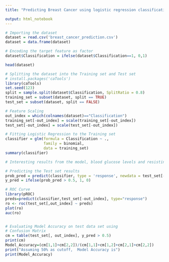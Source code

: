 ---
title: "Predicting Breast Cancer using logistic regression classification"

output: html_notebook
---

```{r}

# Importing the dataset
dataset = read.csv('breast_cancer_prediction.csv')
dataset = data.frame(dataset)

# Encoding the target feature as factor
dataset$Classification = ifelse(dataset$Classification==1, 0,1)

head(dataset)

# Splitting the dataset into the Training set and Test set
# install.packages('caTools')
library(caTools)
set.seed(123)
split = sample.split(dataset$Classification, SplitRatio = 0.8)
training_set = subset(dataset, split == TRUE)
test_set = subset(dataset, split == FALSE)

# Feature Scaling
out_index = which(colnames(dataset)=="Classification")
training_set[-out_index] = scale(training_set[-out_index])
test_set[-out_index] = scale(test_set[-out_index])

# Fitting Logistic Regression to the Training set
classifier = glm(formula = Classification ~ .,
                 family = binomial,
                 data = training_set)
summary(classifier)

# Interesting results from the model, blood glucose levels and resistin levels are statistically significant at p<0.05 in predicting breast cancer in trainign data. 

# Predicting the Test set results
prob_pred = predict(classifier, type = 'response', newdata = test_set[-out_index])
y_pred = ifelse(prob_pred > 0.5, 1, 0)

# ROC Curve
library(pROC)
preds=predict(classifier,test_set[-out_index], type="response")
ro <- roc(test_set[,out_index] ~ preds)
plot(ro)
auc(ro)


# Evaluating Model Accuracy on test data set using 
# Confusion Matrix
cm = table(test_set[, out_index], y_pred > 0.5)
print(cm)
Model_Accuracy=(cm[1,1]+cm[2,2])/(cm[1,1]+cm[1,2]+cm[2,1]+cm[2,2])
print("Assuming 50% as cutoff,  Model Accuracy is") 
print(Model_Accuracy)



```

